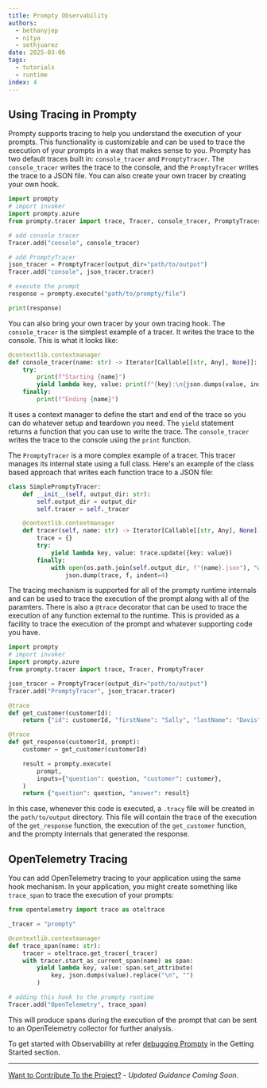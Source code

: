 ```yaml
---
title: Prompty Observability
authors:
  - bethanyjep
  - nitya
  - sethjuarez
date: 2025-03-06
tags:
  - tutorials
  - runtime
index: 4
---
```


## Using Tracing in Prompty

Prompty supports tracing to help you understand the execution of your prompts. This functionality is customizable and can be used to trace the execution of your prompts in a way that makes sense to you. Prompty has two default traces built in: `console_tracer` and `PromptyTracer`. The `console_tracer` writes the trace to the console, and the `PromptyTracer` writes the trace to a JSON file. You can also create your own tracer by creating your own hook.

```python
import prompty
# import invoker
import prompty.azure
from prompty.tracer import trace, Tracer, console_tracer, PromptyTracer

# add console tracer
Tracer.add("console", console_tracer)

# add PromptyTracer
json_tracer = PromptyTracer(output_dir="path/to/output")
Tracer.add("console", json_tracer.tracer)

# execute the prompt
response = prompty.execute("path/to/prompty/file")

print(response)
```

You can also bring your own tracer by your own tracing hook. The `console_tracer` is the simplest example of a tracer. It writes the trace to the console.
This is what it looks like:

```python
@contextlib.contextmanager
def console_tracer(name: str) -> Iterator[Callable[[str, Any], None]]:
    try:
        print(f"Starting {name}")
        yield lambda key, value: print(f"{key}:\n{json.dumps(value, indent=4)}")
    finally:
        print(f"Ending {name}")

```

It uses a context manager to define the start and end of the trace so you can do whatever setup and teardown you need. The `yield` statement returns a function that you can use to write the trace. The `console_tracer` writes the trace to the console using the `print` function.

The `PromptyTracer` is a more complex example of a tracer. This tracer manages its internal state using a full class. Here's an example of the class based approach that writes each function trace to a JSON file:

```python
class SimplePromptyTracer:
    def __init__(self, output_dir: str):
        self.output_dir = output_dir
        self.tracer = self._tracer

    @contextlib.contextmanager
    def tracer(self, name: str) -> Iterator[Callable[[str, Any], None]]:
        trace = {}
        try:
            yield lambda key, value: trace.update({key: value})
        finally:
            with open(os.path.join(self.output_dir, f"{name}.json"), "w") as f:
                json.dump(trace, f, indent=4)
```

The tracing mechanism is supported for all of the prompty runtime internals and can be used to trace the execution of the prompt along with all of the paramters. There is also a `@trace` decorator that can be used to trace the execution of any function external to the runtime. This is provided as a facility to trace the execution of the prompt and whatever supporting code you have.

```python
import prompty
# import invoker
import prompty.azure
from prompty.tracer import trace, Tracer, PromptyTracer

json_tracer = PromptyTracer(output_dir="path/to/output")
Tracer.add("PromptyTracer", json_tracer.tracer)

@trace
def get_customer(customerId):
    return {"id": customerId, "firstName": "Sally", "lastName": "Davis"}

@trace
def get_response(customerId, prompt):
    customer = get_customer(customerId)

    result = prompty.execute(
        prompt,
        inputs={"question": question, "customer": customer},
    )
    return {"question": question, "answer": result}

```

In this case, whenever this code is executed, a `.tracy` file will be created in the `path/to/output` directory. This file will contain the trace of the execution of the `get_response` function, the execution of the `get_customer` function, and the prompty internals that generated the response.

## OpenTelemetry Tracing
You can add OpenTelemetry tracing to your application using the same hook mechanism. In your application, you might create something like `trace_span` to trace the execution of your prompts:

```python
from opentelemetry import trace as oteltrace

_tracer = "prompty"

@contextlib.contextmanager
def trace_span(name: str):
    tracer = oteltrace.get_tracer(_tracer)
    with tracer.start_as_current_span(name) as span:
        yield lambda key, value: span.set_attribute(
            key, json.dumps(value).replace("\n", "")
        )

# adding this hook to the prompty runtime
Tracer.add("OpenTelemetry", trace_span)

```

This will produce spans during the execution of the prompt that can be sent to an OpenTelemetry collector for further analysis.


To get started with Observability at refer [debugging Prompty](/docs/getting-started/debugging-prompty) in the Getting Started section.


---
[Want to Contribute To the Project?](/docs/contributing/) - _Updated Guidance Coming Soon_.
